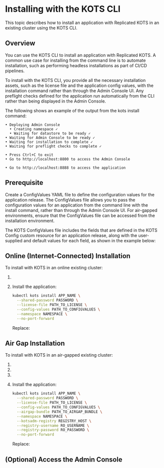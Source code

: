 
# Installing with the KOTS CLI

This topic describes how to install an application with Replicated KOTS in an existing cluster using the KOTS CLI.

## Overview

You can use the KOTS CLI to install an application with Replicated KOTS. A common use case for installing from the command line is to automate installation, such as performing headless installations as part of CI/CD pipelines.

To install with the KOTS CLI, you provide all the necessary installation assets, such as the license file and the application config values, with the installation command rather than through the Admin Console UI. Any preflight checks defined for the application run automatically from the CLI rather than being displayed in the Admin Console.

The following shows an example of the output from the kots install command:

  ```
  • Deploying Admin Console
    • Creating namespace ✓
    • Waiting for datastore to be ready ✓
  • Waiting for Admin Console to be ready ✓
  • Waiting for installation to complete ✓
  • Waiting for preflight checks to complete ✓

  • Press Ctrl+C to exit
  • Go to http://localhost:8800 to access the Admin Console

  • Go to http://localhost:8888 to access the application
  ```

## Prerequisite

Create a ConfigValues YAML file to define the configuration values for the application release. The ConfigValues file allows you to pass the configuration values for an application from the command line with the install command, rather than through the Admin Console UI. For air-gapped environments, ensure that the ConfigValues file can be accessed from the installation environment. 

The KOTS ConfigValues file includes the fields that are defined in the KOTS Config custom resource for an application release, along with the user-supplied and default values for each field, as shown in the example below:

<ConfigValuesExample/>

<ConfigValuesProcedure/>
   
## Online (Internet-Connected) Installation

To install with KOTS in an online existing cluster:

1. <InstallKotsCli/>

1. Install the application:

    ```bash 
    kubectl kots install APP_NAME \
      --shared-password PASSWORD \
      --license-file PATH_TO_LICENSE \
      --config-values PATH_TO_CONFIGVALUES \
      --namespace NAMESPACE \
      --no-port-forward
    ```
    Replace:

    <PlaceholdersGlobal/>

    <PlaceholderNamespaceExisting/>

## Air Gap Installation

To install with KOTS in an air-gapped existing cluster:

1. <InstallKotsCliAirGap/>

1. <DownloadKotsBundle/>

    <KotsVersionMatch/>

1. <PushKotsImages/>

1. Install the application:

      ```bash
      kubectl kots install APP_NAME \
        --shared-password PASSWORD \
        --license-file PATH_TO_LICENSE \
        --config-values PATH_TO_CONFIGVALUES \
        --airgap-bundle PATH_TO_AIRGAP_BUNDLE \
        --namespace NAMESPACE \
        --kotsadm-registry REGISTRY_HOST \
        --registry-username RO_USERNAME \
        --registry-password RO_PASSWORD \
        --no-port-forward
      ```

      Replace:

      <PlaceholdersGlobal/>
      
      <PlaceholderAirgapBundle/>

      <PlaceholderNamespaceExisting/>
      
      <PlaceholderRoCreds/>

## (Optional) Access the Admin Console

<AccessAdminConsole/>